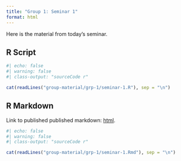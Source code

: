 ```yaml
---
title: "Group 1: Seminar 1"
format: html
---
```


Here is the material from today's seminar. 

## R Script

```r
#| echo: false
#| warning: false
#| class-output: "sourceCode r"

cat(readLines("group-material/grp-1/seminar-1.R"), sep = "\n")
```

## R Markdown

Link to published published markdown: [html](group-material/grp-1/seminar-1.html).

```r
#| echo: false
#| warning: false
#| class-output: "sourceCode r"

cat(readLines("group-material/grp-1/seminar-1.Rmd"), sep = "\n")
```



